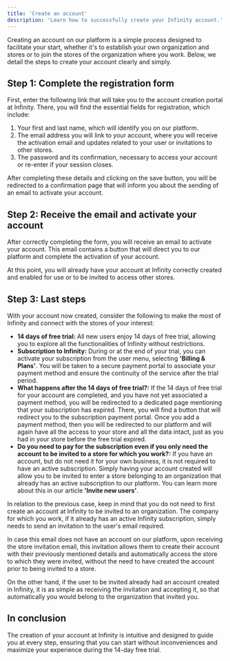 ```yaml
---
title: 'Create an account'
description: 'Learn how to successfully create your Infinity account.'
---
```


Creating an account on our platform is a simple process designed to facilitate your start, whether it's to establish your own organization and stores or to join the stores of the organization where you work. Below, we detail the steps to create your account clearly and simply.

## Step 1: Complete the registration form

First, enter the following link that will take you to the account creation portal at Infinity. There, you will find the essential fields for registration, which include:

1. Your first and last name, which will identify you on our platform.
2. The email address you will link to your account, where you will receive the activation email and updates related to your user or invitations to other stores.
3. The password and its confirmation, necessary to access your account or re-enter if your session closes.

After completing these details and clicking on the save button, you will be redirected to a confirmation page that will inform you about the sending of an email to activate your account.

## Step 2: Receive the email and activate your account

After correctly completing the form, you will receive an email to activate your account. This email contains a button that will direct you to our platform and complete the activation of your account.

At this point, you will already have your account at Infinity correctly created and enabled for use or to be invited to access other stores.

## Step 3: Last steps

With your account now created, consider the following to make the most of Infinity and connect with the stores of your interest:

- **14 days of free trial:** All new users enjoy 14 days of free trial, allowing you to explore all the functionalities of Infinity without restrictions.
- **Subscription to Infinity:** During or at the end of your trial, you can activate your subscription from the user menu, selecting **'Billing & Plans'**. You will be taken to a secure payment portal to associate your payment method and ensure the continuity of the service after the trial period.
- **What happens after the 14 days of free trial?:** If the 14 days of free trial for your account are completed, and you have not yet associated a payment method, you will be redirected to a dedicated page mentioning that your subscription has expired. There, you will find a button that will redirect you to the subscription payment portal. Once you add a payment method, then you will be redirected to our platform and will again have all the access to your store and all the data intact, just as you had in your store before the free trial expired.
- **Do you need to pay for the subscription even if you only need the account to be invited to a store for which you work?:** If you have an account, but do not need it for your own business, it is not required to have an active subscription. Simply having your account created will allow you to be invited to enter a store belonging to an organization that already has an active subscription to our platform. You can learn more about this in our article **'Invite new users'**.

In relation to the previous case, keep in mind that you do not need to first create an account at Infinity to be invited to an organization. The company for which you work, if it already has an active Infinity subscription, simply needs to send an invitation to the user's email required.

In case this email does not have an account on our platform, upon receiving the store invitation email, this invitation allows them to create their account with their previously mentioned details and automatically access the store to which they were invited, without the need to have created the account prior to being invited to a store.

On the other hand, if the user to be invited already had an account created in Infinity, it is as simple as receiving the invitation and accepting it, so that automatically you would belong to the organization that invited you.

## In conclusion

The creation of your account at Infinity is intuitive and designed to guide you at every step, ensuring that you can start without inconveniences and maximize your experience during the 14-day free trial.